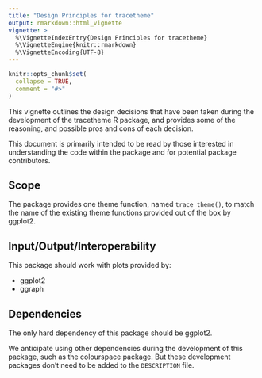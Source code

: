 ```yaml
---
title: "Design Principles for tracetheme"
output: rmarkdown::html_vignette
vignette: >
  %\VignetteIndexEntry{Design Principles for tracetheme}
  %\VignetteEngine{knitr::rmarkdown}
  %\VignetteEncoding{UTF-8}
---
```


```r
knitr::opts_chunk$set(
  collapse = TRUE,
  comment = "#>"
)
```

This vignette outlines the design decisions that have been taken during the development of the tracetheme R package, and provides some of the reasoning, and possible pros and cons of each decision.

This document is primarily intended to be read by those interested in understanding the code within the package and for potential package contributors.

## Scope

The package provides one theme function, named `trace_theme()`, to match the name of the existing theme functions provided out of the box by ggplot2.

## Input/Output/Interoperability

This package should work with plots provided by:

- ggplot2
- ggraph

## Dependencies

The only hard dependency of this package should be ggplot2.

We anticipate using other dependencies during the development of this package, such as the colourspace package. But these development packages don't need to be added to the `DESCRIPTION` file.
